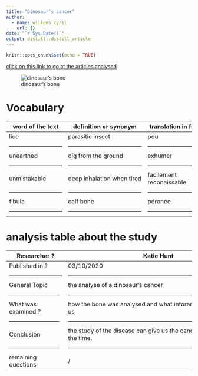 ```yaml
---
title: "Dinosaur's cancer"
author:
  - name: willems cyril
    url: {}
date: "`r Sys.Date()`"
output: distill::distill_article
---
```


```r
knitr::opts_chunk$set(echo = TRUE)
```

[click on this link to go at the articles analysed](https://edition.cnn.com/2020/08/03/americas/dinosaur-fossil-cancer-first-scn/index.html)

![dinosaur's bone](../article 6/200803110729-02-dinosaur-cancer-large-169.jpg)

# Vocabulary #

word of the text           |        definition or synonym         |       translation in french    |
---------------------------|--------------------------------------|--------------------------------|
lice                       |        parasitic insect              |        pou                     |
---------------------------|--------------------------------------|--------------------------------|
unearthed                  |        dig from the ground           |        exhumer                 |
---------------------------|--------------------------------------|--------------------------------|
unmistakable               |       deep inhalation when tired     |     facilement reconaissable   |
---------------------------|--------------------------------------|--------------------------------|
fibula                     |       calf bone                      |    péronée                     |
---------------------------|--------------------------------------|--------------------------------|


# analysis table about the study #


 Researcher ?              |      Katie Hunt
 --------------------------|-------------------------------------------------------------------------------------------
 Published in ?            |     03/10/2020
---------------------------|-------------------------------------------------------------------------------------------
 General Topic             |     the analyse of a dinosaur's cancer
 --------------------------|-------------------------------------------------------------------------------------------
 What was examined ?       |     how the bone was analysed and what inforamtion it could give to us
 --------------------------|-------------------------------------------------------------------------------------------
 Conclusion                |     the study of  the disease can give us the cancer's evolution with the time.
 --------------------------|-------------------------------------------------------------------------------------------
 remaining questions       |     /
